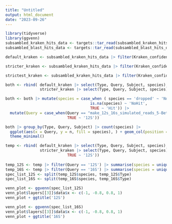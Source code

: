 ```yaml
---
title: "Untitled"
output: html_document
date: "2023-09-26"
---
```

```r
library(tidyverse)
library(ggvenn)
subsambled_kraken_hits_data <- targets::tar_read(subsambled_kraken_hits_data)
subsambled_blast_hits_data <- targets::tar_read(subsambled_blast_hits_data)
```


```r
default_kraken <- subsambled_kraken_hits_data |> filter(Kraken_confidence == 0.0) |> mutate(Type = 'Kraken_0.0')
```

```r
stricter_kraken <- subsambled_kraken_hits_data |> filter(Kraken_confidence == 0.1) |> mutate(Type='Kraken_0.1')
```

```r
strictest_kraken <- subsambled_kraken_hits_data |> filter(Kraken_confidence == 0.2) |> mutate(Type='Kraken_0.2')
```

```r
both <- rbind( default_kraken |> select(Type, Query, Subject, species), subsambled_blast_hits_data |> select(Type, Query, Subject, species),
               stricter_kraken |> select(Type, Query, Subject, species), strictest_kraken |> select(Type, Query, Subject, species))
```

```r
both <- both |> mutate(species = case_when ( species == 'dropped' ~ 'NoHit', 
                                     is.na(species) ~ 'NoHit',
                                     TRUE ~ 'Hit')) |> 
  mutate(Query = case_when(Query == "make_12s_16s_simulated_reads_5-BetterDatabaseARTSimulation_runEDNAFLOW_16S_Lulu_RESULTS_dada2_asv.fa" ~ '16S',
                           TRUE ~ '12S'))
```


```r
both |> group_by(Type, Query, Subject) |> count(species) |> 
  ggplot(aes(x = Query, y = n, fill = species), ) + geom_col(position = 'dodge') + facet_wrap(~Type, nrow = 1) + 
  theme_minimal()
```


```r
temp <- rbind( default_kraken |> select(Type, Query, Subject, species), subsambled_blast_hits_data |> select(Type, Query, Subject, species),
               stricter_kraken |> select(Type, Query, Subject, species), strictest_kraken |> select(Type, Query, Subject, species)) |> group_by(Type) |>  mutate(Query = case_when(Query == "make_12s_16s_simulated_reads_5-BetterDatabaseARTSimulation_runEDNAFLOW_16S_Lulu_RESULTS_dada2_asv.fa" ~ '16S',
                           TRUE ~ '12S'))
  
temp_12S <- temp |> filter(Query == '12S') |> summarise(species = unique(species))
temp_16S <- temp |> filter(Query == '16S') |> summarise(species = unique(species))
spec_list_12S <- split(temp_12S$species, temp_12S$Type)  
spec_list_16S <- split(temp_16S$species, temp_16S$Type)  

```

```r
venn_plot <- ggvenn(spec_list_12S)
venn_plot$layers[[3]]$data$x <- c(-1, -0.8, 0.8, 1)
venn_plot + ggtitle('12S')
```
```r
venn_plot <- ggvenn(spec_list_16S)
venn_plot$layers[[3]]$data$x <- c(-1, -0.8, 0.8, 1)
venn_plot + ggtitle('16S')
```

